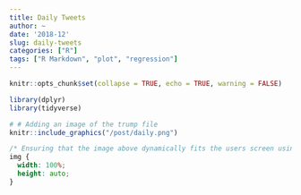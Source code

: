```yaml
---
title: Daily Tweets
author: ~
date: '2018-12'
slug: daily-tweets
categories: ["R"]
tags: ["R Markdown", "plot", "regression"]
---
```


```r
knitr::opts_chunk$set(collapse = TRUE, echo = TRUE, warning = FALSE)

library(dplyr)
library(tidyverse)
```

```r
# # Adding an image of the trump file
knitr::include_graphics("/post/daily.png")
```

```css
/* Ensuring that the image above dynamically fits the users screen using css. */
img {
  width: 100%;
  height: auto;
}
```